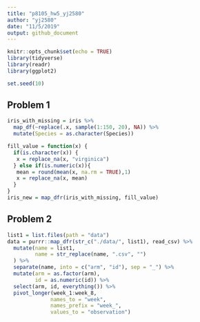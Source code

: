 ```yaml
---
title: "p8105_hw5_yj2580"
author: "yj2580"
date: "11/5/2019"
output: github_document
---
```


```r
knitr::opts_chunk$set(echo = TRUE)
library(tidyverse)
library(readr)
library(ggplot2)

set.seed(10)
```

## Problem 1

```r
iris_with_missing = iris %>% 
  map_df(~replace(.x, sample(1:150, 20), NA)) %>%
  mutate(Species = as.character(Species))

fill_value = function(x) {
  if(is.character(x)) {
   x = replace_na(x, "virginica")
  } else if(is.numeric(x)){
   mean = round(mean(x, na.rm = TRUE),1)
   x = replace_na(x, mean)
  }
}
iris_new = map_dfr(iris_with_missing, fill_value)

```

## Problem 2

```r
list1 = list.files(path = "data")
data = purrr::map_dfr(str_c("./data/", list1), read_csv) %>%
  mutate(name = list1, 
         name = str_replace(name, ".csv", "")
  ) %>%
  separate(name, into = c("arm", "id"), sep = "_") %>%
  mutate(arm = as.factor(arm), 
         id = as.numeric(id)) %>%
  select(arm, id, everything()) %>%
  pivot_longer(week_1:week_8,
              names_to = "week",
              names_prefix = "week_",
              values_to = "observation")
```

